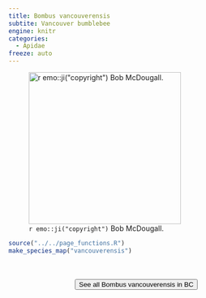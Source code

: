 ```yaml
---
title: Bombus vancouverensis
subtite: Vancouver bumblebee
engine: knitr
categories:
  - Apidae
freeze: auto
---
```

![`r emo::ji("copyright")` Bob McDougall.](https://inaturalist-open-data.s3.amazonaws.com/photos/304689760/large.jpeg){height=300}





```r
source("../../page_functions.R")
make_species_map("vancouverensis")
```
<br><br>
<center>


<a href="https://inaturalist.ca/observations?place_id=7085&subview=map&taxon_id=1020304"><button type="button" class="btn btn-secondary">See all Bombus vancouverensis in BC <i class="fa-solid fa-arrow-up-right-from-square"></i> </button></a>
</center>
